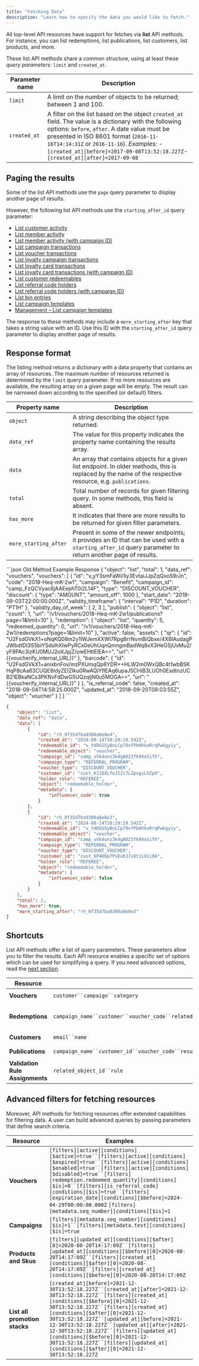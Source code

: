 ```yaml
---
title: "Fetching Data"
description: "Learn how to specify the data you would like to fetch."
---
```


All top-level API resources have support for fetches via **list** API methods. For instance, you can list redemptions, list publications, list customers, list products, and more.

These list API methods share a common structure, using at least these *query parameters*: `limit` and `created_at`.

| **Parameter name** | **Description**                                                                                                                                                                                                                                                                                                                   |
| ------------------ | --------------------------------------------------------------------------------------------------------------------------------------------------------------------------------------------------------------------------------------------------------------------------------------------------------------------------------- |
| `limit`            | A limit on the number of objects to be returned; between 1 and 100.                                                                                                                                                                                                                                                               |
| `created_at`       | A filter on the list based on the object `created_at` field. The value is a dictionary with the following options: `before`, `after`. A date value must be presented in ISO 8601 format (`2016-11-16T14:14:31Z` or `2016-11-16`). *Examples:* - `[created_at][before]=2017-09-08T13:52:18.227Z`- `[created_at][after]=2017-09-08` |

## Paging the results

Some of the list API methods use the `page` query parameter to display another page of results.

However, the following list API methods use the `starting_after_id` query parameter:

* [List customer activity](/reference/list-customer-activity)
* [List member activity](/reference/list-member-activity)
* [List member activity (with campaign ID)](/reference/list-member-activity-1)
* [List campaign transactions](/reference/list-campaign-transactions)
* [List voucher transactions](/reference/list-voucher-transactions)
* [List loyalty campaign transactions](/reference/list-loyalty-campaign-transactions)
* [List loyalty card transactions](/reference/list-loyalty-card-transactions)
* [List loyalty card transactions (with campaign ID)](/reference/list-loyalty-card-transactions-1)
* [List customer redeemables](/reference/list-customer-redeemables)
* [List referral code holders](/reference/referrals-code-holders-1)
* [List referral code holders (with campaign ID)](/reference/referrals-code-holders-1)
* [List bin entries](/reference/list-bin-entries)
* [List campaign templates](/reference/list-campaign-templates)
* [Management – List campaign templates](/reference/management-list-campaign-templates)

The response to these methods may include a `more_starting_after` key that takes a string value with an ID. Use this ID with the `starting_after_id` query parameter to display another page of results.

## Response format

The listing method returns a dictionary with a data property that contains an array of resources. The maximum number of resources returned is determined by the `limit` query parameter. If no more resources are available, the resulting array on a given page will be empty. The result can be narrowed down according to the specified (or default) filters.

| **Property name**     | **Description**                                                                                                                                           |
| --------------------- | --------------------------------------------------------------------------------------------------------------------------------------------------------- |
| `object`              | A string describing the object type returned.                                                                                                             |
| `data_ref`            | The value for this property indicates the property name containing the results array.                                                                     |
| `data`                | An array that contains objects for a given list endpoint. In older methods, this is replaced by the name of the respective resource, e.g. `publications`. |
| `total`               | Total number of records for given filtering query. In some methods, this field is absent.                                                                 |
| `has_more`            | It indicates that there are more results to be returned for given filter parameters.                                                                      |
| `more_starting_after` | Present in some of the newer endpoints; it provides an ID that can be used with a `starting_after_id` query parameter to return another page of results.  |

<CodeGroup>
  ```json Old Method Example Response
  {
      "object": "list",
      "total": 1,
      "data_ref": "vouchers",
      "vouchers": [
          {
              "id": "v_yY3smFaWii1iy3EvtaiJJpZqQxoS9rJn",
              "code": "2018-Heq-mK-2w1",
              "campaign": "Benefit",
              "campaign_id": "camp_FzQCVyac6jAAEephT0i2L14F",
              "type": "DISCOUNT_VOUCHER",
              "discount": {
                  "type": "AMOUNT",
                  "amount_off": 1000
              },
              "start_date": "2018-09-03T22:00:00.000Z",
              "validity_timeframe": {
                  "interval": "P1D",
                  "duration": "PT1H"
              },
              "validity_day_of_week": [
                  2,
                  3
              ],
              "publish": {
                  "object": "list",
                  "count": 1,
                  "url": "/v1/vouchers/2018-Heq-mK-2w1/publications?page=1&limit=10"
              },
              "redemption": {
                  "object": "list",
                  "quantity": 5,
                  "redeemed_quantity": 0,
                  "url": "/v1/vouchers/2018-Heq-mK-2w1/redemptions?page=1&limit=10"
              },
              "active": false,
              "assets": {
                  "qr": {
                      "id": "U2FsdGVkX1+oNqKQ08m2y1IWJemXXWI7RpgBrrNvmBiQbxe/4XBlAudagPJWbdtDI3S5biYSdslhXIwPyRCx0eUhUqnQmngmBadWq8xX3HeGSjUxMu2/yF9PAc3izKU0MUJ2oXJpjZ/oieEHtIElEA==",
                      "url": "{{voucherify_internal_URL}}"
                  },
                  "barcode": {
                      "id": "U2FsdGVkX1+anixbnFov/mzPXUmqQp6YDR++HLW2m0WxQBc4t1wbBSKHqP8cAa63CUQE8IdyZEIZIku0RwAQiYflEAq6upaJ5CHiB3LUOh0EsdtnzUCB21EBkaNCs3PKNvFdDwG5UQzqIjN0u5MOGA==",
                      "url": "{{voucherify_internal_URL}}"
                  }
              },
              "is_referral_code": false,
              "created_at": "2018-09-04T14:58:25.000Z",
              "updated_at": "2018-09-20T08:03:55Z",
              "object": "voucher"
          }
      ]
  }
  ```

  ```json New Method Example Response
  {
      "object": "list",
      "data_ref": "data",
      "data": [
          {
              "id": "rh_0f35d7ba9300a8e8e4",
              "created_at": "2024-08-14T10:29:19.542Z",
              "redeemable_id": "v_YdDGS5yBnLCp79vfPbHhkoRrqPwkgyiy",
              "redeemable_object": "voucher",
              "campaign_id": "camp_vVk4unz3k4gA023fk9XoSiTh",
              "campaign_type": "REFERRAL_PROGRAM",
              "voucher_type": "DISCOUNT_VOUCHER",
              "customer_id": "cust_K11DXLfeJIZz7LZpxgiLhZpX",
              "holder_role": "REFEREE",
              "object": "redeemable_holder",
              "metadata": {
                  "influencer_code": true
              }
          },
          {
              "id": "rh_0f35d7ba9300a8e8e3",
              "created_at": "2024-08-14T10:29:19.542Z",
              "redeemable_id": "v_YdDGS5yBnLCp79vfPbHhkoRrqPwkgyiy",
              "redeemable_object": "voucher",
              "campaign_id": "camp_vVk4unz3k4gA023fk9XoSiTh",
              "campaign_type": "REFERRAL_PROGRAM",
              "voucher_type": "DISCOUNT_VOUCHER",
              "customer_id": "cust_6P4K6p7PxEuK37sDtiLOii0A",
              "holder_role": "REFEREE",
              "object": "redeemable_holder",
              "metadata": {
                  "influencer_code": false
              }
          }
      ],
      "total": 2,
      "has_more": true,
      "more_starting_after": "rh_0f35d7ba9300a8e8e3"
  }
  ```
</CodeGroup>

## Shortcuts

List API methods offer a list of query parameters. These parameters allow you to filter the results. Each API resource enables a specific set of options which can be used for simplifying a query. If you need advanced options, read the [next section](#advanced-filters-for-fetching-resources).

| Resource                        | **Shortcuts**                                                                                                           | **Example**                                                                             |
| ------------------------------- | ----------------------------------------------------------------------------------------------------------------------- | --------------------------------------------------------------------------------------- |
| **Vouchers**                    | `customer``campaign``category`                                                                                          | `{api-url}/vouchers?customer=source_id`                                                 |
| **Redemptions**                 | `campaign_name``customer``voucher_code``related_object_id``related_object_parent_id`                                    | `{api-url}/redemptions?customer=customer_id` `{api-url}/redemptions?customer=source_id` |
| **Customers**                   | `email``name`                                                                                                           | `{api-url}/[email protected]`                                                           |
| **Publications**                | `campaign_name``customer_id``voucher_code``result``voucher_type``is_referral_code``parent_object_id``related_object_id` | `{api-url}/publications?campaign_name=TEST`                                             |
| **Validation Rule Assignments** | `related_object_id``rule`                                                                                               | `{api-url}/validation-rules-assignments?related_object_id=promo_id`                     |

## Advanced filters for fetching resources

Moreover, API methods for fetching resources offer extended capabilities for filtering data. A user​ can build advanced queries by passing parameters that define search criteria.

| **Resource**                  | **Examples**                                                                                                                                                                                                                                                                                                                                                                                                                                                                             |
| ----------------------------- | ---------------------------------------------------------------------------------------------------------------------------------------------------------------------------------------------------------------------------------------------------------------------------------------------------------------------------------------------------------------------------------------------------------------------------------------------------------------------------------------- |
| **Vouchers**                  | `[filters][active][conditions][$active]=true``[filters][active][conditions][$expired]=true``[filters][active][conditions][$enabled]=true``[filters][active][conditions][$disabled]=true``[filters][redemption.redeemed_quantity][conditions][$is]=0``[filters][is_referral_code][conditions][$is]=true``[filters][expiration_date][conditions][$before]=2024-04-29T00:00:00.000Z` `[filters][metadata.seq_number][conditions][$is]=1`                                                    |
| **Campaigns**                 | `[filters][metadata.seq_number][conditions][$is]=1``[filters][metadata.test][conditions][$is]=true`                                                                                                                                                                                                                                                                                                                                                                                      |
| **Products and Skus**         | `[filters][updated_at][conditions][$after][0]=2020-08-20T14:17:09Z``[filters][updated_at][conditions][$before][0]=2020-08-20T14:17:09Z``[filters][created_at][conditions][$after][0]=2020-08-20T14:17:09Z``[filters][created_at][conditions][$before][0]=2020-08-20T14:17:09Z`                                                                                                                                                                                                           |
| **List all promotion stacks** | `[created_at][before]=2021-12-30T13:52:18.227Z``[created_at][after]=2021-12-30T13:52:18.227Z``[filters][created_at][conditions][$before][0]=2021-12-30T13:52:18.227Z``[filters][created_at][conditions][$after][0]=2021-12-30T13:52:18.227Z``[updated_at][before]=2021-12-30T13:52:18.227Z``[updated_at][after]=2021-12-30T13:52:18.227Z``[filters][updated_at][conditions][$before][0]=2021-12-30T13:52:18.227Z``[filters][updated_at][conditions][$after][0]=2021-12-30T13:52:18.227Z` |

